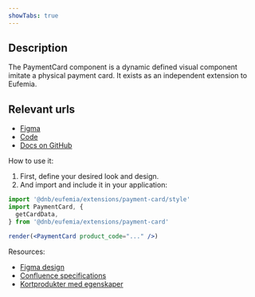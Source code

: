 ```yaml
---
showTabs: true
---
```


## Description

The PaymentCard component is a dynamic defined visual component imitate a physical payment card. It exists as an independent extension to Eufemia.

## Relevant urls

- [Figma](https://www.figma.com/file/461cAN5Qc3Nks4ztZ9pjtM)
- [Code](https://github.com/dnbexperience/eufemia/tree/main/packages/dnb-eufemia/src/extensions/payment-card)
- [Docs on GitHub](https://github.com/dnbexperience/eufemia/tree/main/packages/dnb-design-system-portal/src/docs/uilib/extensions/payment-card)

How to use it:

1. First, define your desired look and design.
2. And import and include it in your application:

```jsx
import '@dnb/eufemia/extensions/payment-card/style'
import PaymentCard, {
  getCardData,
} from '@dnb/eufemia/extensions/payment-card'

render(<PaymentCard product_code="..." />)
```

Resources:

- [Figma design](https://www.figma.com/file/461cAN5Qc3Nks4ztZ9pjtM)
- [Confluence specifications](https://confluence.tech.dnb.no/pages/viewpage.action?spaceKey=PMDT&title=Cards+mapping)
- [Kortprodukter med egenskaper](http://team.erf01.net/sites/8974/Shared%20Documents/Kortprodukter_med_egenskaper.pdf)
